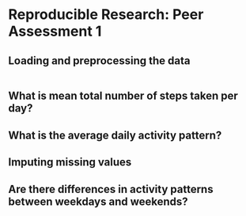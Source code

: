 # Reproducible Research: Peer Assessment 1


## Loading and preprocessing the data
```r
```


## What is mean total number of steps taken per day?



## What is the average daily activity pattern?



## Imputing missing values



## Are there differences in activity patterns between weekdays and weekends?

